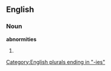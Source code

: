==English==

===Noun===
'''abnormities'''

# {{plural of|[[abnormity]]}}

[[Category:English plurals ending in "-ies"]]